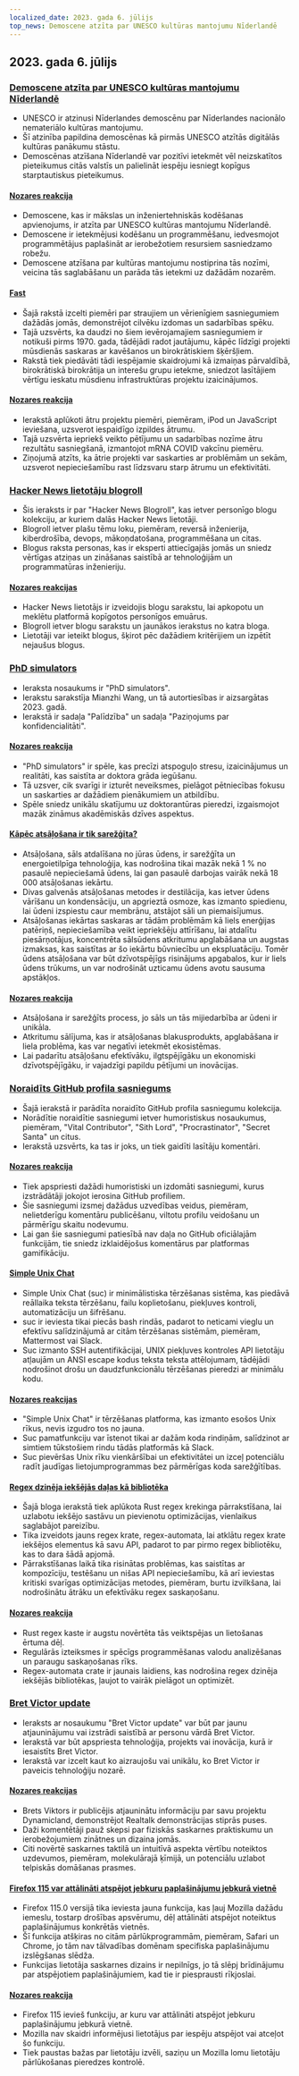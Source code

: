 ```yaml
---
localized_date: 2023. gada 6. jūlijs
top_news: Demoscene atzīta par UNESCO kultūras mantojumu Nīderlandē
---
```




## 2023. gada 6. jūlijs

### [Demoscene atzīta par UNESCO kultūras mantojumu Nīderlandē](http://demoscene-the-art-of-coding.net/2023/07/03/unescodemoscene-accepted-as-unesco-cultural-heritage-in-the-netherlands/)

- UNESCO ir atzinusi Nīderlandes demoscēnu par Nīderlandes nacionālo nemateriālo kultūras mantojumu.
- Šī atzinība papildina demoscēnas kā pirmās UNESCO atzītās digitālās kultūras panākumu stāstu.
- Demoscēnas atzīšana Nīderlandē var pozitīvi ietekmēt vēl neizskatītos pieteikumus citās valstīs un palielināt iespēju iesniegt kopīgus starptautiskus pieteikumus.

#### [Nozares reakcija](http://news.ycombinator.com/item?id=36597460)

- Demoscene, kas ir mākslas un inženiertehniskās kodēšanas apvienojums, ir atzīta par UNESCO kultūras mantojumu Nīderlandē.
- Demoscene ir ietekmējusi kodēšanu un programmēšanu, iedvesmojot programmētājus paplašināt ar ierobežotiem resursiem sasniedzamo robežu.
- Demoscene atzīšana par kultūras mantojumu nostiprina tās nozīmi, veicina tās saglabāšanu un parāda tās ietekmi uz dažādām nozarēm.

#### [Fast](https://patrickcollison.com/fast)

- Šajā rakstā izcelti piemēri par straujiem un vērienīgiem sasniegumiem dažādās jomās, demonstrējot cilvēku izdomas un sadarbības spēku.
- Tajā uzsvērts, ka daudzi no šiem ievērojamajiem sasniegumiem ir notikuši pirms 1970. gada, tādējādi radot jautājumu, kāpēc līdzīgi projekti mūsdienās saskaras ar kavēšanos un birokrātiskiem šķēršļiem.
- Rakstā tiek piedāvāti tādi iespējamie skaidrojumi kā izmaiņas pārvaldībā, birokrātiskā birokrātija un interešu grupu ietekme, sniedzot lasītājiem vērtīgu ieskatu mūsdienu infrastruktūras projektu izaicinājumos.

#### [Nozares reakcija](http://news.ycombinator.com/item?id=36605912)

- Ierakstā aplūkoti ātru projektu piemēri, piemēram, iPod un JavaScript ieviešana, uzsverot iespaidīgo izpildes ātrumu.
- Tajā uzsvērta iepriekš veikto pētījumu un sadarbības nozīme ātru rezultātu sasniegšanā, izmantojot mRNA COVID vakcīnu piemēru.
- Ziņojumā atzīts, ka ātrie projekti var saskarties ar problēmām un sekām, uzsverot nepieciešamību rast līdzsvaru starp ātrumu un efektivitāti.

### [Hacker News lietotāju blogroll](https://dm.hn)

- Šis ieraksts ir par "Hacker News Blogroll", kas ietver personīgo blogu kolekciju, ar kuriem dalās Hacker News lietotāji.
- Blogroll ietver plašu tēmu loku, piemēram, reversā inženierija, kiberdrošība, devops, mākoņdatošana, programmēšana un citas.
- Blogus raksta personas, kas ir eksperti attiecīgajās jomās un sniedz vērtīgas atziņas un zināšanas saistībā ar tehnoloģijām un programmatūras inženieriju.

#### [Nozares reakcijas](http://news.ycombinator.com/item?id=36605493)

- Hacker News lietotājs ir izveidojis blogu sarakstu, lai apkopotu un meklētu platformā kopīgotos personīgos emuārus.
- Blogroll ietver blogu sarakstu un jaunākos ierakstus no katra bloga.
- Lietotāji var ieteikt blogus, šķirot pēc dažādiem kritērijiem un izpētīt nejaušus blogus.

### [PhD simulators](https://research.wmz.ninja/projects/phd/index.html)

- Ieraksta nosaukums ir "PhD simulators".
- Ierakstu sarakstīja Mianzhi Wang, un tā autortiesības ir aizsargātas 2023. gadā.
- Ierakstā ir sadaļa "Palīdzība" un sadaļa "Paziņojums par konfidencialitāti".

#### [Nozares reakcija](http://news.ycombinator.com/item?id=36597534)

- "PhD simulators" ir spēle, kas precīzi atspoguļo stresu, izaicinājumus un realitāti, kas saistīta ar doktora grāda iegūšanu.
- Tā uzsver, cik svarīgi ir izturēt neveiksmes, pielāgot pētniecības fokusu un saskarties ar dažādiem pienākumiem un atbildību.
- Spēle sniedz unikālu skatījumu uz doktorantūras pieredzi, izgaismojot mazāk zināmus akadēmiskās dzīves aspektus.

#### [Kāpēc atsāļošana ir tik sarežģīta?](https://practical.engineering/blog/2023/6/28/why-is-desalination-so-difficult)

- Atsāļošana, sāls atdalīšana no jūras ūdens, ir sarežģīta un energoietilpīga tehnoloģija, kas nodrošina tikai mazāk nekā 1 % no pasaulē nepieciešamā ūdens, lai gan pasaulē darbojas vairāk nekā 18 000 atsāļošanas iekārtu.
- Divas galvenās atsāļošanas metodes ir destilācija, kas ietver ūdens vārīšanu un kondensāciju, un apgrieztā osmoze, kas izmanto spiedienu, lai ūdeni izspiestu caur membrānu, atstājot sāli un piemaisījumus.
- Atsāļošanas iekārtas saskaras ar tādām problēmām kā liels enerģijas patēriņš, nepieciešamība veikt iepriekšēju attīrīšanu, lai atdalītu piesārņotājus, koncentrēta sālsūdens atkritumu apglabāšana un augstas izmaksas, kas saistītas ar šo iekārtu būvniecību un ekspluatāciju. Tomēr ūdens atsāļošana var būt dzīvotspējīgs risinājums apgabalos, kur ir liels ūdens trūkums, un var nodrošināt uzticamu ūdens avotu sausuma apstākļos.

#### [Nozares reakcija](http://news.ycombinator.com/item?id=36602909)

- Atsāļošana ir sarežģīts process, jo sāls un tās mijiedarbība ar ūdeni ir unikāla.
- Atkritumu sālījuma, kas ir atsāļošanas blakusprodukts, apglabāšana ir liela problēma, kas var negatīvi ietekmēt ekosistēmas.
- Lai padarītu atsāļošanu efektīvāku, ilgtspējīgāku un ekonomiski dzīvotspējīgāku, ir vajadzīgi papildu pētījumi un inovācijas.

### [Noraidīts GitHub profila sasniegums](https://github.com/Flet/rejected-github-profile-achievements)

- Šajā ierakstā ir parādīta noraidīto GitHub profila sasniegumu kolekcija.
- Norādītie noraidītie sasniegumi ietver humoristiskus nosaukumus, piemēram, "Vital Contributor", "Sith Lord", "Procrastinator", "Secret Santa" un citus.
- Ierakstā uzsvērts, ka tas ir joks, un tiek gaidīti lasītāju komentāri.

#### [Nozares reakcija](http://news.ycombinator.com/item?id=36607439)

- Tiek apspriesti dažādi humoristiski un izdomāti sasniegumi, kurus izstrādātāji jokojot ierosina GitHub profiliem.
- Šie sasniegumi izsmej dažādus uzvedības veidus, piemēram, nelietderīgu komentāru publicēšanu, viltotu profilu veidošanu un pārmērīgu skaitu nodevumu.
- Lai gan šie sasniegumi patiesībā nav daļa no GitHub oficiālajām funkcijām, tie sniedz izklaidējošus komentārus par platformas gamifikāciju.

#### [Simple Unix Chat](https://the-dam.org/docs/explanations/suc.html)

- Simple Unix Chat (suc) ir minimālistiska tērzēšanas sistēma, kas piedāvā reāllaika teksta tērzēšanu, failu koplietošanu, piekļuves kontroli, automatizāciju un šifrēšanu.
- suc ir ieviesta tikai piecās bash rindās, padarot to neticami vieglu un efektīvu salīdzinājumā ar citām tērzēšanas sistēmām, piemēram, Mattermost vai Slack.
- Suc izmanto SSH autentifikācijai, UNIX piekļuves kontroles API lietotāju atļaujām un ANSI escape kodus teksta teksta attēlojumam, tādējādi nodrošinot drošu un daudzfunkcionālu tērzēšanas pieredzi ar minimālu kodu.

#### [Nozares reakcijas](http://news.ycombinator.com/item?id=36594916)

- "Simple Unix Chat" ir tērzēšanas platforma, kas izmanto esošos Unix rīkus, nevis izgudro tos no jauna.
- Suc pamatfunkciju var īstenot tikai ar dažām koda rindiņām, salīdzinot ar simtiem tūkstošiem rindu tādās platformās kā Slack.
- Suc pievēršas Unix rīku vienkāršībai un efektivitātei un izceļ potenciālu radīt jaudīgas lietojumprogrammas bez pārmērīgas koda sarežģītības.

#### [Regex dzinēja iekšējās daļas kā bibliotēka](https://blog.burntsushi.net/regex-internals/)

- Šajā bloga ierakstā tiek aplūkota Rust regex krekinga pārrakstīšana, lai uzlabotu iekšējo sastāvu un pievienotu optimizācijas, vienlaikus saglabājot pareizību.
- Tika izveidots jauns regex krate, regex-automata, lai atklātu regex krate iekšējos elementus kā savu API, padarot to par pirmo regex bibliotēku, kas to dara šādā apjomā.
- Pārrakstīšanas laikā tika risinātas problēmas, kas saistītas ar kompozīciju, testēšanu un nišas API nepieciešamību, kā arī ieviestas kritiski svarīgas optimizācijas metodes, piemēram, burtu izvilkšana, lai nodrošinātu ātrāku un efektīvāku regex saskaņošanu.

#### [Nozares reakcija](http://news.ycombinator.com/item?id=36600263)

- Rust regex kaste ir augstu novērtēta tās veiktspējas un lietošanas ērtuma dēļ.
- Regulārās izteiksmes ir spēcīgs programmēšanas valodu analizēšanas un paraugu saskaņošanas rīks.
- Regex-automata crate ir jaunais laidiens, kas nodrošina regex dzinēja iekšējās bibliotēkas, ļaujot to vairāk pielāgot un optimizēt.

### [Bret Victor update](http://worrydream.com/July2023/)

- Ieraksts ar nosaukumu "Bret Victor update" var būt par jaunu atjauninājumu vai izstrādi saistībā ar personu vārdā Bret Victor.
- Ierakstā var būt apspriesta tehnoloģija, projekts vai inovācija, kurā ir iesaistīts Bret Victor.
- Ierakstā var izcelt kaut ko aizraujošu vai unikālu, ko Bret Victor ir paveicis tehnoloģiju nozarē.

#### [Nozares reakcijas](http://news.ycombinator.com/item?id=36596095)

- Brets Viktors ir publicējis atjauninātu informāciju par savu projektu Dynamicland, demonstrējot Realtalk demonstrācijas stiprās puses.
- Daži komentētāji pauž skepsi par fiziskās saskarnes praktiskumu un ierobežojumiem zinātnes un dizaina jomās.
- Citi novērtē saskarnes taktilā un intuitīvā aspekta vērtību noteiktos uzdevumos, piemēram, molekulārajā ķīmijā, un potenciālu uzlabot telpiskās domāšanas prasmes.

#### [Firefox 115 var attālināti atspējot jebkuru paplašinājumu jebkurā vietnē](https://lapcatsoftware.com/articles/2023/7/1.html)

- Firefox 115.0 versijā tika ieviesta jauna funkcija, kas ļauj Mozilla dažādu iemeslu, tostarp drošības apsvērumu, dēļ attālināti atspējot noteiktus paplašinājumus konkrētās vietnēs.
- Šī funkcija atšķiras no citām pārlūkprogrammām, piemēram, Safari un Chrome, jo tām nav tālvadības domēnam specifiska paplašinājumu izslēgšanas slēdža.
- Funkcijas lietotāja saskarnes dizains ir nepilnīgs, jo tā slēpj brīdinājumu par atspējotiem paplašinājumiem, kad tie ir piesprausti rīkjoslai.

#### [Nozares reakcija](http://news.ycombinator.com/item?id=36602193)

- Firefox 115 ievieš funkciju, ar kuru var attālināti atspējot jebkuru paplašinājumu jebkurā vietnē.
- Mozilla nav skaidri informējusi lietotājus par iespēju atspējot vai atceļot šo funkciju.
- Tiek paustas bažas par lietotāju izvēli, saziņu un Mozilla lomu lietotāju pārlūkošanas pieredzes kontrolē.


